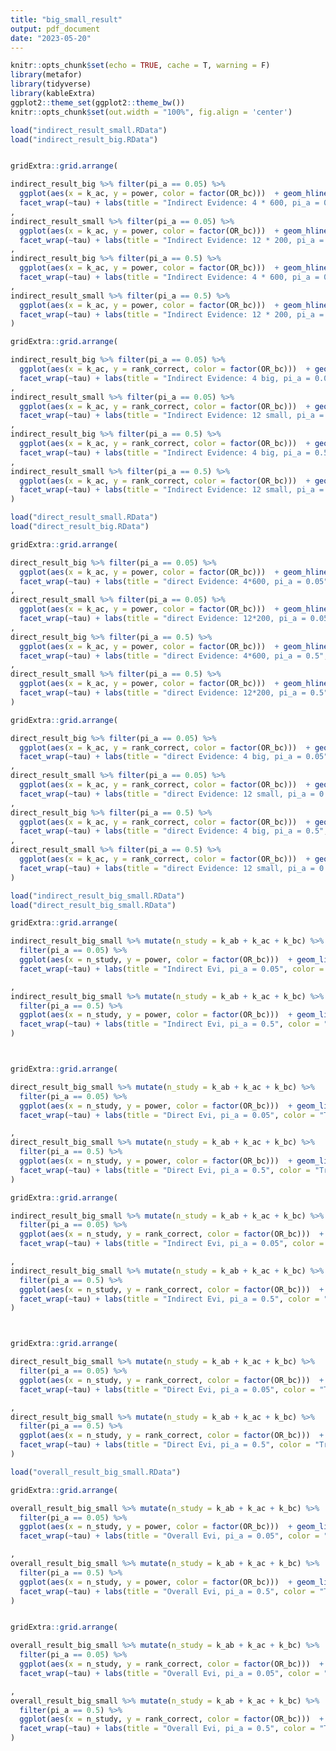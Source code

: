 ```yaml
---
title: "big_small_result"
output: pdf_document
date: "2023-05-20"
---
```



```r
knitr::opts_chunk$set(echo = TRUE, cache = T, warning = F)
library(metafor)
library(tidyverse)
library(kableExtra)
ggplot2::theme_set(ggplot2::theme_bw())
knitr::opts_chunk$set(out.width = "100%", fig.align = 'center')
```



```r
load("indirect_result_small.RData")
load("indirect_result_big.RData")


gridExtra::grid.arrange(

indirect_result_big %>% filter(pi_a == 0.05) %>% 
  ggplot(aes(x = k_ac, y = power, color = factor(OR_bc)))  + geom_hline(size = 1.2, aes(yintercept = power, color = factor(OR_bc))) +
  facet_wrap(~tau) + labs(title = "Indirect Evidence: 4 * 600, pi_a = 0.05", color = "True OR_bc", x = "") + theme_bw() 
,
indirect_result_small %>% filter(pi_a == 0.05) %>% 
  ggplot(aes(x = k_ac, y = power, color = factor(OR_bc)))  + geom_hline(size = 1.2, aes(yintercept = power, color = factor(OR_bc))) +
  facet_wrap(~tau) + labs(title = "Indirect Evidence: 12 * 200, pi_a = 0.05", color = "True OR_bc", x = "") + theme_bw()
,
indirect_result_big %>% filter(pi_a == 0.5) %>% 
  ggplot(aes(x = k_ac, y = power, color = factor(OR_bc)))  + geom_hline(size = 1.2, aes(yintercept = power, color = factor(OR_bc))) +
  facet_wrap(~tau) + labs(title = "Indirect Evidence: 4 * 600, pi_a = 0.5", color = "True OR_bc", x = "") + theme_bw()
,
indirect_result_small %>% filter(pi_a == 0.5) %>% 
  ggplot(aes(x = k_ac, y = power, color = factor(OR_bc)))  + geom_hline(size = 1.2, aes(yintercept = power, color = factor(OR_bc))) +
  facet_wrap(~tau) + labs(title = "Indirect Evidence: 12 * 200, pi_a = 0.5", color = "True OR_bc", x = "") + theme_bw()
)

```


```r
gridExtra::grid.arrange(

indirect_result_big %>% filter(pi_a == 0.05) %>% 
  ggplot(aes(x = k_ac, y = rank_correct, color = factor(OR_bc)))  + geom_hline(size = 1.2, aes(yintercept = rank_correct, color = factor(OR_bc))) +
  facet_wrap(~tau) + labs(title = "Indirect Evidence: 4 big, pi_a = 0.05", color = "True OR_bc", x = "") + theme_bw() 
,
indirect_result_small %>% filter(pi_a == 0.05) %>% 
  ggplot(aes(x = k_ac, y = rank_correct, color = factor(OR_bc)))  + geom_hline(size = 1.2, aes(yintercept = rank_correct, color = factor(OR_bc))) +
  facet_wrap(~tau) + labs(title = "Indirect Evidence: 12 small, pi_a = 0.05", color = "True OR_bc", x = "") + theme_bw() 
,
indirect_result_big %>% filter(pi_a == 0.5) %>% 
  ggplot(aes(x = k_ac, y = rank_correct, color = factor(OR_bc)))  + geom_hline(size = 1.2, aes(yintercept = rank_correct, color = factor(OR_bc))) +
  facet_wrap(~tau) + labs(title = "Indirect Evidence: 4 big, pi_a = 0.5", color = "True OR_bc", x = "") + theme_bw()
,
indirect_result_small %>% filter(pi_a == 0.5) %>% 
  ggplot(aes(x = k_ac, y = rank_correct, color = factor(OR_bc)))  + geom_hline(size = 1.2, aes(yintercept = rank_correct, color = factor(OR_bc))) +
  facet_wrap(~tau) + labs(title = "Indirect Evidence: 12 small, pi_a = 0.5", color = "True OR_bc", x = "") + theme_bw()
)

```



```r
load("direct_result_small.RData")
load("direct_result_big.RData")

gridExtra::grid.arrange(

direct_result_big %>% filter(pi_a == 0.05) %>% 
  ggplot(aes(x = k_ac, y = power, color = factor(OR_bc)))  + geom_hline(size = 1.2, aes(yintercept = power, color = factor(OR_bc))) +
  facet_wrap(~tau) + labs(title = "direct Evidence: 4*600, pi_a = 0.05", color = "True OR_bc", x = "") + theme_bw() 
,
direct_result_small %>% filter(pi_a == 0.05) %>% 
  ggplot(aes(x = k_ac, y = power, color = factor(OR_bc)))  + geom_hline(size = 1.2, aes(yintercept = power, color = factor(OR_bc))) +
  facet_wrap(~tau) + labs(title = "direct Evidence: 12*200, pi_a = 0.05", color = "True OR_bc", x = "") + theme_bw() 
,
direct_result_big %>% filter(pi_a == 0.5) %>% 
  ggplot(aes(x = k_ac, y = power, color = factor(OR_bc)))  + geom_hline(size = 1.2, aes(yintercept = power, color = factor(OR_bc))) +
  facet_wrap(~tau) + labs(title = "direct Evidence: 4*600, pi_a = 0.5", color = "True OR_bc", x = "") + theme_bw()
,
direct_result_small %>% filter(pi_a == 0.5) %>% 
  ggplot(aes(x = k_ac, y = power, color = factor(OR_bc)))  + geom_hline(size = 1.2, aes(yintercept = power, color = factor(OR_bc))) +
  facet_wrap(~tau) + labs(title = "direct Evidence: 12*200, pi_a = 0.5", color = "True OR_bc", x = "") + theme_bw()
)

```


```r
gridExtra::grid.arrange(

direct_result_big %>% filter(pi_a == 0.05) %>% 
  ggplot(aes(x = k_ac, y = rank_correct, color = factor(OR_bc)))  + geom_hline(size = 1.2, aes(yintercept = rank_correct, color = factor(OR_bc))) +
  facet_wrap(~tau) + labs(title = "direct Evidence: 4 big, pi_a = 0.05", color = "True OR_bc", x = "") + theme_bw() 
,
direct_result_small %>% filter(pi_a == 0.05) %>% 
  ggplot(aes(x = k_ac, y = rank_correct, color = factor(OR_bc)))  + geom_hline(size = 1.2, aes(yintercept = rank_correct, color = factor(OR_bc))) +
  facet_wrap(~tau) + labs(title = "direct Evidence: 12 small, pi_a = 0.05", color = "True OR_bc", x = "") + theme_bw() 
,
direct_result_big %>% filter(pi_a == 0.5) %>% 
  ggplot(aes(x = k_ac, y = rank_correct, color = factor(OR_bc)))  + geom_hline(size = 1.2, aes(yintercept = rank_correct, color = factor(OR_bc))) +
  facet_wrap(~tau) + labs(title = "direct Evidence: 4 big, pi_a = 0.5", color = "True OR_bc", x = "") + theme_bw()
,
direct_result_small %>% filter(pi_a == 0.5) %>% 
  ggplot(aes(x = k_ac, y = rank_correct, color = factor(OR_bc)))  + geom_hline(size = 1.2, aes(yintercept = rank_correct, color = factor(OR_bc))) +
  facet_wrap(~tau) + labs(title = "direct Evidence: 12 small, pi_a = 0.5", color = "True OR_bc", x = "") + theme_bw()
)

```



```r
load("indirect_result_big_small.RData")
load("direct_result_big_small.RData")

gridExtra::grid.arrange(

indirect_result_big_small %>% mutate(n_study = k_ab + k_ac + k_bc) %>% 
  filter(pi_a == 0.05) %>% 
  ggplot(aes(x = n_study, y = power, color = factor(OR_bc)))  + geom_line(size = 1.2) +
  facet_wrap(~tau) + labs(title = "Indirect Evi, pi_a = 0.05", color = "True OR_bc") + theme_bw() 

,
indirect_result_big_small %>% mutate(n_study = k_ab + k_ac + k_bc) %>% 
  filter(pi_a == 0.5) %>% 
  ggplot(aes(x = n_study, y = power, color = factor(OR_bc)))  + geom_line(size = 1.2) +
  facet_wrap(~tau) + labs(title = "Indirect Evi, pi_a = 0.5", color = "True OR_bc") + theme_bw()
)



gridExtra::grid.arrange(

direct_result_big_small %>% mutate(n_study = k_ab + k_ac + k_bc) %>% 
  filter(pi_a == 0.05) %>% 
  ggplot(aes(x = n_study, y = power, color = factor(OR_bc)))  + geom_line(size = 1.2) +
  facet_wrap(~tau) + labs(title = "Direct Evi, pi_a = 0.05", color = "True OR_bc") + theme_bw() 

,
direct_result_big_small %>% mutate(n_study = k_ab + k_ac + k_bc) %>% 
  filter(pi_a == 0.5) %>% 
  ggplot(aes(x = n_study, y = power, color = factor(OR_bc)))  + geom_line(size = 1.2) +
  facet_wrap(~tau) + labs(title = "Direct Evi, pi_a = 0.5", color = "True OR_bc") + theme_bw()
)
```

```r
gridExtra::grid.arrange(

indirect_result_big_small %>% mutate(n_study = k_ab + k_ac + k_bc) %>% 
  filter(pi_a == 0.05) %>% 
  ggplot(aes(x = n_study, y = rank_correct, color = factor(OR_bc)))  + geom_line(size = 1.2) +
  facet_wrap(~tau) + labs(title = "Indirect Evi, pi_a = 0.05", color = "True OR_bc") + theme_bw() 

,
indirect_result_big_small %>% mutate(n_study = k_ab + k_ac + k_bc) %>% 
  filter(pi_a == 0.5) %>% 
  ggplot(aes(x = n_study, y = rank_correct, color = factor(OR_bc)))  + geom_line(size = 1.2) +
  facet_wrap(~tau) + labs(title = "Indirect Evi, pi_a = 0.5", color = "True OR_bc") + theme_bw()
)



gridExtra::grid.arrange(

direct_result_big_small %>% mutate(n_study = k_ab + k_ac + k_bc) %>% 
  filter(pi_a == 0.05) %>% 
  ggplot(aes(x = n_study, y = rank_correct, color = factor(OR_bc)))  + geom_line(size = 1.2) +
  facet_wrap(~tau) + labs(title = "Direct Evi, pi_a = 0.05", color = "True OR_bc") + theme_bw() 

,
direct_result_big_small %>% mutate(n_study = k_ab + k_ac + k_bc) %>% 
  filter(pi_a == 0.5) %>% 
  ggplot(aes(x = n_study, y = rank_correct, color = factor(OR_bc)))  + geom_line(size = 1.2) +
  facet_wrap(~tau) + labs(title = "Direct Evi, pi_a = 0.5", color = "True OR_bc") + theme_bw()
)
```


```r
load("overall_result_big_small.RData")

gridExtra::grid.arrange(

overall_result_big_small %>% mutate(n_study = k_ab + k_ac + k_bc) %>% 
  filter(pi_a == 0.05) %>% 
  ggplot(aes(x = n_study, y = power, color = factor(OR_bc)))  + geom_line(size = 1.2) +
  facet_wrap(~tau) + labs(title = "Overall Evi, pi_a = 0.05", color = "True OR_bc") + theme_bw() 

,
overall_result_big_small %>% mutate(n_study = k_ab + k_ac + k_bc) %>% 
  filter(pi_a == 0.5) %>% 
  ggplot(aes(x = n_study, y = power, color = factor(OR_bc)))  + geom_line(size = 1.2) +
  facet_wrap(~tau) + labs(title = "Overall Evi, pi_a = 0.5", color = "True OR_bc") + theme_bw()
)


gridExtra::grid.arrange(

overall_result_big_small %>% mutate(n_study = k_ab + k_ac + k_bc) %>% 
  filter(pi_a == 0.05) %>% 
  ggplot(aes(x = n_study, y = rank_correct, color = factor(OR_bc)))  + geom_line(size = 1.2) +
  facet_wrap(~tau) + labs(title = "Overall Evi, pi_a = 0.05", color = "True OR_bc") + theme_bw() 

,
overall_result_big_small %>% mutate(n_study = k_ab + k_ac + k_bc) %>% 
  filter(pi_a == 0.5) %>% 
  ggplot(aes(x = n_study, y = rank_correct, color = factor(OR_bc)))  + geom_line(size = 1.2) +
  facet_wrap(~tau) + labs(title = "Overall Evi, pi_a = 0.5", color = "True OR_bc") + theme_bw()
)
```

